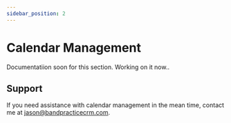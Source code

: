 ```yaml
---
sidebar_position: 2
---
```


# Calendar Management

Documentatiion soon for this section.  Working on it now..

## Support

If you need assistance with calendar management in the mean time, contact me at jason@bandpracticecrm.com. 
